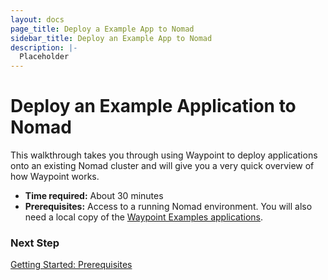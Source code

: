 ```yaml
---
layout: docs
page_title: Deploy a Example App to Nomad
sidebar_title: Deploy an Example App to Nomad
description: |-
  Placeholder
---
```


# Deploy an Example Application to Nomad

This walkthrough takes you through using Waypoint to deploy applications onto an existing Nomad cluster and will give you a very quick overview of how Waypoint works.

- **Time required:** About 30 minutes
- **Prerequisites:** Access to a running Nomad environment. You will also need a local copy of the [Waypoint Examples applications](https://github.com/hashicorp/waypoint-examples).

### Next Step

[Getting Started: Prerequisites](/docs/getting-started/nomad-example-app/install-prereqs)
